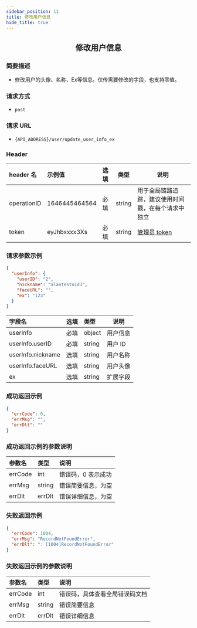 ```yaml
---
sidebar_position: 11
title: 修改用户信息
hide_title: true
---
```


<center>

## 修改用户信息

</center>

### 简要描述

- 修改用户的头像、名称、Ex等信息。仅传需要修改的字段，也支持零值。

### 请求方式

- `post`

### 请求 URL

- `{API_ADDRESS}/user/update_user_info_ex`

### Header

| header 名   | 示例值        | 选填 | 类型   | 说明                         |
| :---------- | :------------ | :--- | ------ | ---------------------------- |
| operationID | 1646445464564 | 必填 | string | 用于全局链路追踪，建议使用时间戳，在每个请求中独立 |
| token       | eyJhbxxxx3Xs  | 必填 | string | [管理员 token](docs/restapi/apis/authenticationManagement/getToken.mdx)                 |

### 请求参数示例

```json
{
  "userInfo": {
    "userID": "2",
    "nickname": "alantestuid3",
    "faceURL": "",
    "ex": "123"
  }
}
```

| 字段名            | 选填 | 类型   | 说明     |
| :---------------- | :--- | :----- | -------- |
| userInfo          | 必填 | object | 用户信息 |
| userInfo.userID   | 必填 | string | 用户 lD  |
| userInfo.nickname | 选填 | string | 用户名称 |
| userInfo.faceURL  | 选填 | string | 用户头像 |
| ex                | 选填 | string | 扩展字段 |

### 成功返回示例

```json
{
  "errCode": 0,
  "errMsg": "",
  "errDlt": ""
}
```

### 成功返回示例的参数说明

| 参数名  | 类型   | 说明                         |
| :------ | :----- | :--------------------------- |
| errCode | int    | 错误码，0 表示成功            |
| errMsg  | string | 错误简要信息，为空    |
| errDlt  | errDlt | 错误详细信息，为空    |


### 失败返回示例

```json
{
  "errCode": 1004,
  "errMsg": "RecordNotFoundError",
  "errDlt": ": [1004]RecordNotFoundError"
}
```

### 失败返回示例的参数说明

| 参数名  | 类型   | 说明                          |
| :------ | :----- | :---------------------------- |
| errCode | int    | 错误码，具体查看全局错误码文档 |
| errMsg  | string | 错误简要信息                  |
| errDlt  | errDlt | 错误详细信息                  |
